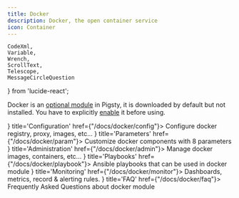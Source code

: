 ```yaml
---
title: Docker
description: Docker, the open container service
icon: Container
---
```


    CodeXml,
    Variable,
    Wrench,
    ScrollText,
    Telescope,
    MessageCircleQuestion
} from 'lucide-react';


Docker is an [optional module](/docs/intro/module#extra-modules) in Pigsty, it is downloaded by default but not installed.
You have to explicitly [enable](/docs/docker/config) it before using.

<Cards>
    <Card icon={<CodeXml className="text-sky-700"/>} title='Configuration' href={"/docs/docker/config"}>
        Configure docker registry, proxy, images, etc...
    </Card>
    <Card icon={<Variable className="text-amber-500"/>} title='Parameters' href={"/docs/docker/param"}>
        Customize docker components with 8 parameters
    </Card>
    <Card icon={<Wrench className={"text-violet-500"}/>} title='Administration' href={"/docs/docker/admin"}>
        Manage docker images, containers, etc...
    </Card>
    <Card icon={<ScrollText className="text-blue-400"/>} title='Playbooks' href={"/docs/docker/playbook"}>
        Ansible playbooks that can be used in docker module
    </Card>
    <Card icon={<Telescope className="text-orange-600"/>} title='Monitoring' href={"/docs/docker/monitor"}>
        Dashboards, metrics, record & alerting rules.
    </Card>
    <Card icon={<MessageCircleQuestion className="text-emerald-600"/>} title='FAQ' href={"/docs/docker/faq"}>
        Frequently Asked Questions about docker module
    </Card>
</Cards>
